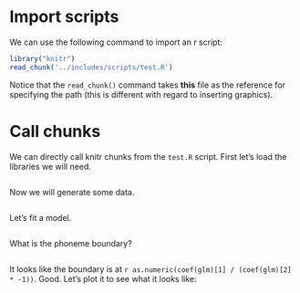 \chapter{Sourcing .R files\label{conclusión}}

# Import scripts

We can use the following command to import an r script: 

```r
library("knitr")
read_chunk('../includes/scripts/test.R')
```

Notice that the `read_chunk()` command takes **this** file as the reference for specifying the path (this is different with regard to inserting graphics). 

# Call chunks

We can directly call knitr chunks from the `test.R` script. 
First let's load the libraries we will need.

```r
```

Now we will generate some data.

```r
```

Let's fit a model. 

```r
```

What is the phoneme boundary?

```r
```

It looks like the boundary is at `r as.numeric(coef(glm)[1] / (coef(glm)[2] * -1))`. 
Good. 
Let's plot it to see what it looks like:

```r
```
